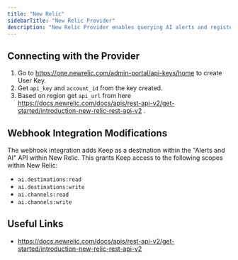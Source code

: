 ```yaml
---
title: "New Relic"
sidebarTitle: "New Relic Provider"
description: "New Relic Provider enables querying AI alerts and registering webhooks."
---
```


<AutoGeneratedSnippet />

## Connecting with the Provider

1. Go to https://one.newrelic.com/admin-portal/api-keys/home to create User Key.
2. Get `api_key` and `account_id` from the key created.
3. Based on region get `api_url` from here https://docs.newrelic.com/docs/apis/rest-api-v2/get-started/introduction-new-relic-rest-api-v2 .

## Webhook Integration Modifications

The webhook integration adds Keep as a destination within the "Alerts and AI" API within New Relic.
This grants Keep access to the following scopes within New Relic:
- `ai.destinations:read`
- `ai.destinations:write`
- `ai.channels:read`
- `ai.channels:write`

## Useful Links

- https://docs.newrelic.com/docs/apis/rest-api-v2/get-started/introduction-new-relic-rest-api-v2
